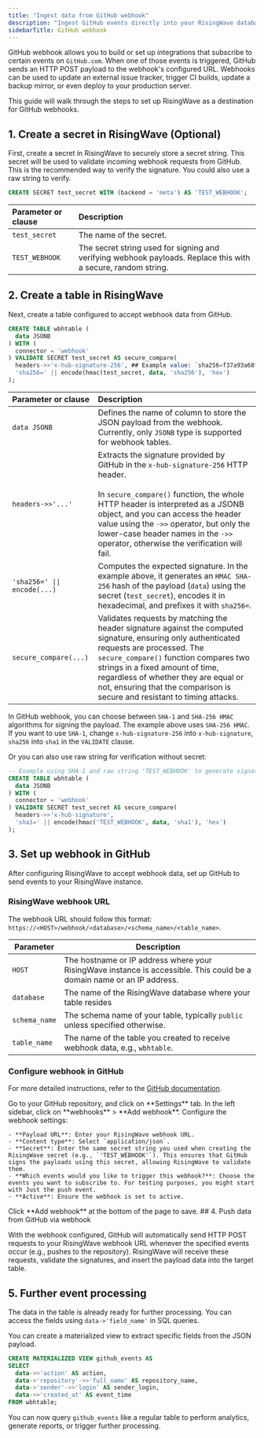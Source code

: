 ```yaml
---
title: "Ingest data from GitHub webhook"
description: "Ingest GitHub events directly into your RisingWave database for real-time processing and analytics."
sidebarTitle: GitHub webhook
---
```


GitHub webhook allows you to build or set up integrations that subscribe to certain events on `GitHub.com`. When one of those events is triggered, GitHub sends an HTTP POST payload to the webhook's configured URL. Webhooks can be used to update an external issue tracker, trigger CI builds, update a backup mirror, or even deploy to your production server.

This guide will walk through the steps to set up RisingWave as a destination for GitHub webhooks.

## 1. Create a secret in RisingWave (Optional)

First, create a secret in RisingWave to securely store a secret string. This secret will be used to validate incoming webhook requests from GitHub. This is the recommended way to verify the signature. You could also use a raw string to verify.

```sql
CREATE SECRET test_secret WITH (backend = 'meta') AS 'TEST_WEBHOOK';
```

| Parameter or clause | Description |
| :--------- | :-----------|
|`test_secret`| The name of the secret.|
| `TEST_WEBHOOK`| The secret string used for signing and verifying webhook payloads. Replace this with a secure, random string.|

## 2. Create a table in RisingWave

Next, create a table configured to accept webhook data from GitHub.

```sql
CREATE TABLE wbhtable (
  data JSONB
) WITH (
  connector = 'webhook'
) VALIDATE SECRET test_secret AS secure_compare(
  headers->>'x-hub-signature-256', ## Example value: `sha256=f37a93a68fef1505d75e920a15d0543199557be72d2182e5cf8c15d7f9a6260f`
  'sha256=' || encode(hmac(test_secret, data, 'sha256'), 'hex')
);
```


| Parameter or clause | Description |
| :--------- | :-----------|
| `data JSONB` | Defines the name of column to store the JSON payload from the webhook. Currently, only `JSONB` type is supported for webhook tables. |
| `headers->>'...'` | Extracts the signature provided by GitHub in the `x-hub-signature-256` HTTP header. <br/> <br/> In `secure_compare()` function, the whole HTTP header is interpreted as a JSONB object, and you can access the header value using the `->>` operator, but only the lower-case header names in the `->>` operator, otherwise the verification will fail. |
|`'sha256=' \|\| encode(...)` | Computes the expected signature. In the example above, it generates an `HMAC SHA-256` hash of the payload (`data`) using the secret (`test_secret`), encodes it in hexadecimal, and prefixes it with `sha256=`.|
| `secure_compare(...)` | Validates requests by matching the header signature against the computed signature, ensuring only authenticated requests are processed. The `secure_compare()` function compares two strings in a fixed amount of time, regardless of whether they are equal or not, ensuring that the comparison is secure and resistant to timing attacks. |

In GitHub webhook, you can choose between `SHA-1` and `SHA-256 HMAC` algorithms for signing the payload. The example above uses `SHA-256 HMAC`. If you want to use `SHA-1`, change `x-hub-signature-256` into `x-hub-signature`, `sha256` into `sha1` in the `VALIDATE` clause.

Or you can also use raw string for verification without secret:

```sql
-- Example using SHA-1 and raw string 'TEST_WEBHOOK' to generate signature.
CREATE TABLE wbhtable (
  data JSONB
) WITH (
  connector = 'webhook'
) VALIDATE SECRET test_secret AS secure_compare(
  headers->>'x-hub-signature',
  'sha1=' || encode(hmac('TEST_WEBHOOK', data, 'sha1'), 'hex')
);
```

## 3. Set up webhook in GitHub

After configuring RisingWave to accept webhook data, set up GitHub to send events to your RisingWave instance.

### RisingWave webhook URL

The webhook URL should follow this format:
`https://<HOST>/webhook/<database>/<schema_name>/<table_name>`.

| Parameter | Description |
|-----------|-------------|
| `HOST` | The hostname or IP address where your RisingWave instance is accessible. This could be a domain name or an IP address. |
| `database` | The name of the RisingWave database where your table resides |
| `schema_name` | The schema name of your table, typically `public` unless specified otherwise. |
| `table_name` | The name of the table you created to receive webhook data, e.g., `wbhtable`. |


### Configure webhook in GitHub

For more detailed instructions, refer to the [GitHub documentation](https://docs.github.com/en/webhooks/using-webhooks/creating-webhooks#creating-a-repository-webhook).

<Steps>
<Step>
Go to your GitHub repository, and click on **Settings** tab.
</Step>
<Step>
In the left sidebar, click on **webhooks** > **Add webhook**.
</Step>
<Step>
Configure the webhook settings:

    - **Payload URL**: Enter your RisingWave webhook URL.
    - **Content type**: Select `application/json`.
    - **Secret**: Enter the same secret string you used when creating the RisingWave secret (e.g., `'TEST_WEBHOOK'`). This ensures that GitHub signs the payloads using this secret, allowing RisingWave to validate them.
    - **Which events would you like to trigger this webhook?**: Choose the events you want to subscribe to. For testing purposes, you might start with Just the push event.
    - **Active**: Ensure the webhook is set to active.
</Step>
<Step>
Click **Add webhook** at the bottom of the page to save.
</Step>
</Steps>
## 4. Push data from GitHub via webhook

With the webhook configured, GitHub will automatically send HTTP POST requests to your RisingWave webhook URL whenever the specified events occur (e.g., pushes to the repository). RisingWave will receive these requests, validate the signatures, and insert the payload data into the target table.

## 5. Further event processing
The data in the table is already ready for further processing. You can access the fields using `data->'field_name'` in SQL queries.

You can create a materialized view to extract specific fields from the JSON payload.

```sql
CREATE MATERIALIZED VIEW github_events AS
SELECT
  data->>'action' AS action,
  data->'repository'->>'full_name' AS repository_name,
  data->'sender'->>'login' AS sender_login,
  data->>'created_at' AS event_time
FROM wbhtable;
```

You can now query `github_events` like a regular table to perform analytics, generate reports, or trigger further processing.